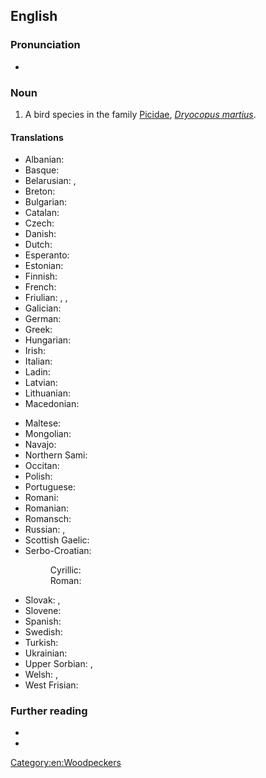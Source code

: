 ==English==

===Pronunciation===
* {{IPA|/ˈblækˈwʊdpɛkə(ɹ)/|lang=en}}

===Noun===
{{en-noun}}

# A bird species in the family [[Picidae]], ''[[Dryocopus martius]]''.

====Translations====
{{trans-top|''Dryocopus martius''}}
* Albanian: {{t|sq|qukapiku i zi}}
* Basque: {{t|eu|okil beltz}}
* Belarusian: {{t|be|жаўна}}, {{t|be|чорны дзяцел|m}}
* Breton: {{t|br|speg du}}
* Bulgarian: {{t|bg|черен кълвач}}
* Catalan: {{t|ca|picot negre}}
* Czech: {{t+|cs|datel}}
* Danish: {{t|da|sortspætte|c}}
* Dutch: {{t|nl|zwarte specht|m}}
* Esperanto: {{t|eo|nigra pego}}
* Estonian: {{t|et|musträhn}}
* Finnish: {{t+|fi|palokärki}}
* French: {{t+|fr|pic noir}}
* Friulian: {{t|fur|pic neri}}, {{t|fur|pic}}, {{t|fur|picot}}
* Galician: {{t|gl|peto}}
* German: {{t+|de|Schwarzspecht}}
* Greek: {{t|el|μαυροτσικλιτάρα}}
* Hungarian: {{t|hu|fekete harkály}}
* Irish: {{t|ga|cnagaire dubh}}
* Italian: {{t|it|picchio nero|m}}
* Ladin: {{t|lld|becalen fosch}}
* Latvian: {{t|lv|melnā dzilna}}
* Lithuanian: {{t|lt|juodoji meleta}}
* Macedonian: {{t|mk|црн клукаjдрвец}}
{{trans-mid}}
* Maltese: {{t|mt|bulebbiet aħdar}}
* Mongolian: {{t|mn|хар тоншуул}}
* Navajo: {{t|nv|tó wónaanídę́ę́ʼ tsįįłkaałiizhiin bitsiitʼáád halchíʼígíí}}
* Northern Sami: {{t|se|ruovddagas}}
* Occitan: {{t|oc|pic negre}}
* Polish: {{t|pl|[[dzięcioł]] [[czarny]]|m}}
* Portuguese: {{t|pt|peto preto}}
* Romani: {{t|rom|kalo-chuplitari|m}} {{t|rom|kali-chiplitarka|f}}
* Romanian: {{t|ro|ciocănitoare neagră}}
* Romansch: {{t|rm|pitgalain nair}}
* Russian: {{t+|ru|желна́}}, {{t|ru|чёрный дя́тел|m}}
* Scottish Gaelic: {{t|gd|cnag dhubh}}
* Serbo-Croatian:
*: Cyrillic: {{t|sh|црна жуна|f}}
*: Roman: {{t+|sh|crna žuna|f}}
* Slovak: {{t|sk|ďateľ čierny}}, {{t+|sk|tesár čierny}}
* Slovene: {{t|sl|črna žolna}}
* Spanish: {{t|es|pito negro|m}}
* Swedish: {{t+|sv|spillkråka|c}}
* Turkish: {{t+|tr|kara ağaçkakan}}
* Ukrainian: {{t|uk|жовна}}
* Upper Sorbian: {{t|hsb|čorny dypornak}}, {{t|hsb|čorny dypak}}
* Welsh: {{t|cy|cnocell ddu}}, {{t|cy|coblyn du}}
* West Frisian: {{t|fy|swarte spjocht}}
{{trans-bottom}}

===Further reading===
* {{pedialite}}
* {{specieslite|Dryocopus martius|i=1}}

[[Category:en:Woodpeckers]]